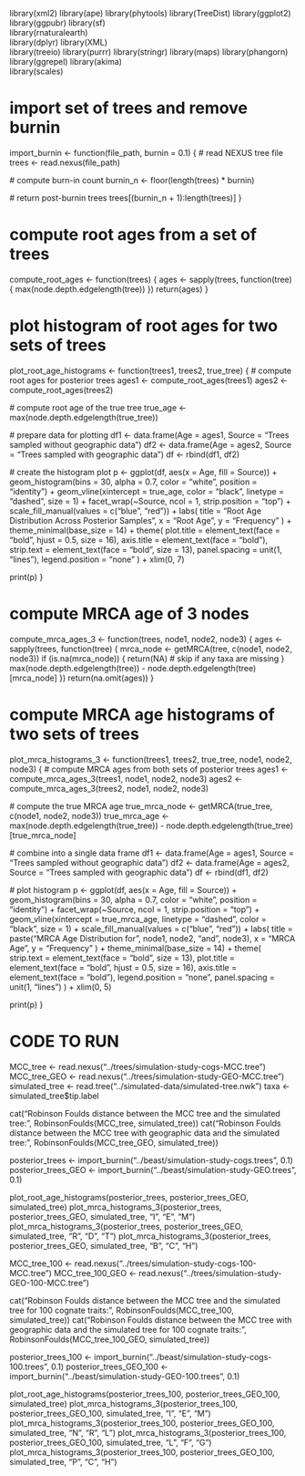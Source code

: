 library(xml2)
library(ape)
library(phytools)
library(TreeDist)
library(ggplot2)
library(ggpubr)
library(sf)             
library(rnaturalearth)  
library(dplyr) 
library(XML)  
library(treeio)
library(purrr)
library(stringr)
library(maps)
library(phangorn)
library(ggrepel)
library(akima)    
library(scales)    

# import set of trees and remove burnin
import_burnin <- function(file_path, burnin = 0.1) {
  # read NEXUS tree file
  trees <- read.nexus(file_path)
  
  # compute burn-in count
  burnin_n <- floor(length(trees) * burnin)
  
  # return post-burnin trees
  trees[(burnin_n + 1):length(trees)]
}

# compute root ages from a set of trees
compute_root_ages <- function(trees) {
  ages <- sapply(trees, function(tree) {
    max(node.depth.edgelength(tree))
  })
  return(ages)
}

# plot histogram of root ages for two sets of trees
plot_root_age_histograms <- function(trees1, trees2, true_tree) {
  # compute root ages for posterior trees
  ages1 <- compute_root_ages(trees1)
  ages2 <- compute_root_ages(trees2)

  # compute root age of the true tree
  true_age <- max(node.depth.edgelength(true_tree))

  # prepare data for plotting
  df1 <- data.frame(Age = ages1, Source = "Trees sampled without geographic data")
  df2 <- data.frame(Age = ages2, Source = "Trees sampled with geographic data")
  df <- rbind(df1, df2)

  # create the histogram plot
  p <- ggplot(df, aes(x = Age, fill = Source)) +
    geom_histogram(bins = 30, alpha = 0.7, color = "white", position = "identity") +
    geom_vline(xintercept = true_age, color = "black", linetype = "dashed", size = 1) +
    facet_wrap(~Source, ncol = 1, strip.position = "top") +
    scale_fill_manual(values = c("blue", "red")) +
    labs(
      title = "Root Age Distribution Across Posterior Samples",
      x = "Root Age",
      y = "Frequency"
    ) +
    theme_minimal(base_size = 14) +
    theme(
      plot.title = element_text(face = "bold", hjust = 0.5, size = 16),
      axis.title = element_text(face = "bold"),
      strip.text = element_text(face = "bold", size = 13),
      panel.spacing = unit(1, "lines"),
      legend.position = "none"
    ) +
    xlim(0, 7)

  print(p)
}

# compute MRCA age of 3 nodes
compute_mrca_ages_3 <- function(trees, node1, node2, node3) {
  ages <- sapply(trees, function(tree) {
    mrca_node <- getMRCA(tree, c(node1, node2, node3))
    if (is.na(mrca_node)) {
      return(NA)  # skip if any taxa are missing
    }
    max(node.depth.edgelength(tree)) - node.depth.edgelength(tree)[mrca_node]
  })
  return(na.omit(ages))
}

# compute MRCA age histograms of two sets of trees
plot_mrca_histograms_3 <- function(trees1, trees2, true_tree, node1, node2, node3) {
  # compute MRCA ages from both sets of posterior trees
  ages1 <- compute_mrca_ages_3(trees1, node1, node2, node3)
  ages2 <- compute_mrca_ages_3(trees2, node1, node2, node3)
  
  # compute the true MRCA age
  true_mrca_node <- getMRCA(true_tree, c(node1, node2, node3))
  true_mrca_age <- max(node.depth.edgelength(true_tree)) - node.depth.edgelength(true_tree)[true_mrca_node]
  
  # combine into a single data frame
  df1 <- data.frame(Age = ages1, Source = "Trees sampled without geographic data")
  df2 <- data.frame(Age = ages2, Source = "Trees sampled with geographic data")
  df <- rbind(df1, df2)
  
  # plot histogram
  p <- ggplot(df, aes(x = Age, fill = Source)) +
    geom_histogram(bins = 30, alpha = 0.7, color = "white", position = "identity") +
    facet_wrap(~Source, ncol = 1, strip.position = "top") +
    geom_vline(xintercept = true_mrca_age, linetype = "dashed", color = "black", size = 1) +
    scale_fill_manual(values = c("blue", "red")) +
    labs(
      title = paste("MRCA Age Distribution for", node1, node2, "and", node3),
      x = "MRCA Age", 
      y = "Frequency"
    ) +
    theme_minimal(base_size = 14) +
    theme(
      strip.text = element_text(face = "bold", size = 13),
      plot.title = element_text(face = "bold", hjust = 0.5, size = 16),
      axis.title = element_text(face = "bold"),
      legend.position = "none",
      panel.spacing = unit(1, "lines")
    ) +
    xlim(0, 5)
  
  print(p)
}

# CODE TO RUN
MCC_tree <- read.nexus("../trees/simulation-study-cogs-MCC.tree")
MCC_tree_GEO <- read.nexus("../trees/simulation-study-GEO-MCC.tree")
simulated_tree <- read.tree("../simulated-data/simulated-tree.nwk")
taxa <- simulated_tree$tip.label

cat("Robinson Foulds distance between the MCC tree and the simulated tree: ", RobinsonFoulds(MCC_tree, simulated_tree))
cat("Robinson Foulds distance between the MCC tree with geographic data and the simulated tree: ", RobinsonFoulds(MCC_tree_GEO, simulated_tree))

posterior_trees <- import_burnin("../beast/simulation-study-cogs.trees", 0.1)
posterior_trees_GEO <- import_burnin("../beast/simulation-study-GEO.trees", 0.1)

plot_root_age_histograms(posterior_trees, posterior_trees_GEO, simulated_tree)
plot_mrca_histograms_3(posterior_trees, posterior_trees_GEO, simulated_tree, "I", "E", "M")
plot_mrca_histograms_3(posterior_trees, posterior_trees_GEO, simulated_tree, "R", "D", "T")
plot_mrca_histograms_3(posterior_trees, posterior_trees_GEO, simulated_tree, "B", "C", "H")

MCC_tree_100 <- read.nexus("../trees/simulation-study-cogs-100-MCC.tree")
MCC_tree_100_GEO <- read.nexus("../trees/simulation-study-GEO-100-MCC.tree")

cat("Robinson Foulds distance between the MCC tree and the simulated tree for 100 cognate traits: ", RobinsonFoulds(MCC_tree_100, simulated_tree))
cat("Robinson Foulds distance between the MCC tree with geographic data and the simulated tree for 100 cognate traits: ", RobinsonFoulds(MCC_tree_100_GEO, simulated_tree))

posterior_trees_100 <- import_burnin("../beast/simulation-study-cogs-100.trees", 0.1)
posterior_trees_GEO_100 <- import_burnin("../beast/simulation-study-GEO-100.trees", 0.1)

plot_root_age_histograms(posterior_trees_100, posterior_trees_GEO_100, simulated_tree)
plot_mrca_histograms_3(posterior_trees_100, posterior_trees_GEO_100, simulated_tree, "I", "E", "M")
plot_mrca_histograms_3(posterior_trees_100, posterior_trees_GEO_100, simulated_tree, "N", "R", "L")
plot_mrca_histograms_3(posterior_trees_100, posterior_trees_GEO_100, simulated_tree, "L", "F", "G")
plot_mrca_histograms_3(posterior_trees_100, posterior_trees_GEO_100, simulated_tree, "P", "C", "H")

